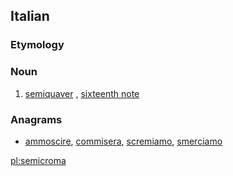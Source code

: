 ==Italian==

===Etymology===
{{prefix|semi|croma|lang=it}}

===Noun===
{{it-noun||f||semicrome}}

# {{context|music|lang=it}} [[semiquaver]] {{qualifier|British}}, [[sixteenth note]] {{qualifier|US}}

===Anagrams===
* [[ammoscire#Italian|ammoscire]], [[commisera#Italian|commisera]], [[scremiamo#Italian|scremiamo]], [[smerciamo#Italian|smerciamo]]

[[pl:semicroma]]